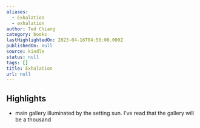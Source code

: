 ```yaml
---
aliases:
  - Exhalation
  - exhalation
author: Ted Chiang
category: books
lastHighlightedOn: 2023-04-16T04:56:00.000Z
publishedOn: null
source: kindle
status: null
tags: []
title: Exhalation
url: null
---
```

## Highlights

- main gallery illuminated by the setting sun. I’ve read that the gallery will be a thousand
